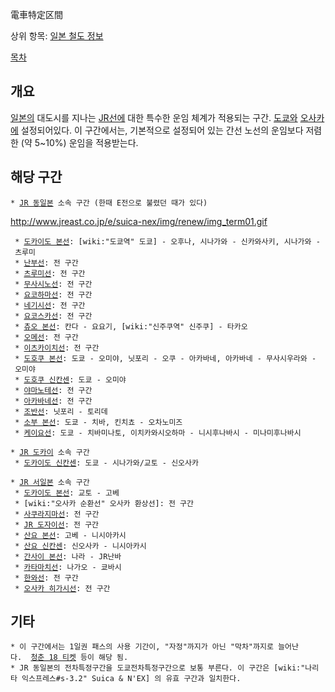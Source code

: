 電車特定区間

상위 항목: [[일본 철도 정보]]

[[목차]]

== 개요 ==
[[일본]]의 대도시를 지나는 [[JR]]선에 대한 특수한 운임 체계가 적용되는 구간. [[도쿄]]와 [[오사카]]에 설정되어있다. 이 구간에서는, 기본적으로 설정되어 있는 간선 노선의 운임보다 저렴한 (약 5~10%) 운임을 적용받는다.

== 해당 구간 ==
 * [[JR 동일본]] 소속 구간 (한때 E전으로 불렸던 때가 있다)
http://www.jreast.co.jp/e/suica-nex/img/renew/img_term01.gif
  * [[도카이도 본선]]: [wiki:"도쿄역" 도쿄] - 오후나, 시나가와 - 신카와사키, 시나가와 - 츠루미
  * [[난부선]]: 전 구간
  * [[츠루미선]]: 전 구간
  * [[무사시노선]]: 전 구간
  * [[요코하마선]]: 전 구간
  * [[네기시선]]: 전 구간
  * [[요코스카선]]: 전 구간
  * [[츄오 본선]]: 칸다 - 요요기, [wiki:"신주쿠역" 신주쿠] - 타카오
  * [[오메선]]: 전 구간
  * [[이츠카이치선]]: 전 구간
  * [[도호쿠 본선]]: 도쿄 - 오미야, 닛포리 - 오쿠 - 아카바네, 아카바네 - 무사시우라와 - 오미야
  * [[도호쿠 신칸센]]: 도쿄 - 오미야
  * [[야마노테선]]: 전 구간
  * [[아카바네선]]: 전 구간
  * [[조반선]]: 닛포리 - 토리데
  * [[소부 본선]]: 도쿄 - 치바, 킨치쵸 - 오차노미즈
  * [[케이요선]]: 도쿄 - 치바미나토, 이치카와시오하마 - 니시후나바시 - 미나미후나바시

 * [[JR 도카이]] 소속 구간
  * [[도카이도 신칸센]]: 도쿄 - 시나가와/교토 - 신오사카

 * [[JR 서일본]] 소속 구간
  * [[도카이도 본선]]: 교토 - 고베
  * [wiki:"오사카 순환선" 오사카 환상선]: 전 구간
  * [[사쿠라지마선]]: 전 구간
  * [[JR 도자이선]]: 전 구간
  * [[산요 본선]]: 고베 - 니시아카시
  * [[산요 신칸센]]: 신오사카 - 니시아카시
  * [[간사이 본선]]: 나라 - JR난바
  * [[카타마치선]]: 나가오 - 쿄바시
  * [[한와선]]: 전 구간
  * [[오사카 히가시선]]: 전 구간

== 기타 ==
 * 이 구간에서는 1일권 패스의 사용 기간이, "자정"까지가 아닌 "막차"까지로 늘어난다.  [[청춘 18 티켓]] 등이 해당 됨.
 * JR 동일본의 전차특정구간을 도쿄전차특정구간으로 보통 부른다. 이 구간은 [wiki:"나리타 익스프레스#s-3.2" Suica & N'EX] 의 유효 구간과 일치한다.

